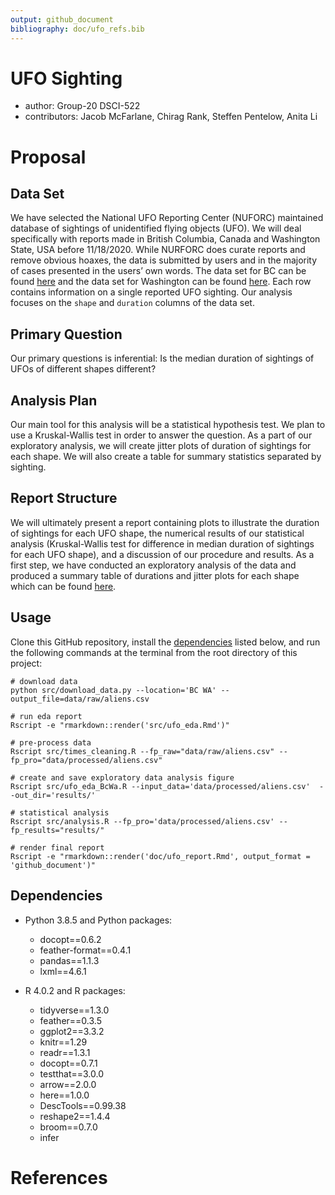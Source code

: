 ```yaml
---
output: github_document
bibliography: doc/ufo_refs.bib
---
```


# UFO Sighting
- author: Group-20 DSCI-522
- contributors: Jacob McFarlane, Chirag Rank, Steffen Pentelow, Anita Li

# Proposal

## Data Set

We have selected the National UFO Reporting Center (NUFORC) maintained database of sightings of unidentified flying objects (UFO). We will deal specifically with reports made in British Columbia, Canada and Washington State, USA before 11/18/2020. While NURFORC does curate reports and remove obvious hoaxes, the data is submitted by users and in the majority of cases presented in the users' own words.  The data set for BC can be found [here](http://www.nuforc.org/webreports/ndxlBC.html) and the data set for Washington can be found [here](http://www.nuforc.org/webreports/ndxlWA.html).  Each row contains information on a single reported UFO sighting.  Our analysis focuses on the `shape` and `duration` columns of the data set.

## Primary Question

Our primary questions is inferential: Is the median duration of sightings of UFOs of different shapes different?

## Analysis Plan

Our main tool for this analysis will be a statistical hypothesis test. We plan to use a Kruskal-Wallis test in order to answer the question. As a part of our exploratory analysis, we will create jitter plots of duration of sightings for each shape. We will also create a table for summary statistics separated by sighting.

## Report Structure

We will ultimately present a report containing plots to illustrate the duration of sightings for each UFO shape, the numerical results of our statistical analysis (Kruskal-Wallis test for difference in median duration of sightings for each UFO shape), and a discussion of our procedure and results.  As a first step, we have conducted an exploratory analysis of the data and produced a summary table of durations and jitter plots for each shape which can be found [here](https://github.com/UBC-MDS/out_of_this_world/blob/main/src/ufo_eda.pdf).

## Usage

Clone this GitHub repository, install the [dependencies](#dependencies) listed below, and run the following
commands at the terminal from the root directory of this project:

```
# download data
python src/download_data.py --location='BC WA' --output_file=data/raw/aliens.csv

# run eda report
Rscript -e "rmarkdown::render('src/ufo_eda.Rmd')"

# pre-process data 
Rscript src/times_cleaning.R --fp_raw="data/raw/aliens.csv" --fp_pro="data/processed/aliens.csv"

# create and save exploratory data analysis figure
Rscript src/ufo_eda_BcWa.R --input_data='data/processed/aliens.csv'  --out_dir='results/'

# statistical analysis
Rscript src/analysis.R --fp_pro='data/processed/aliens.csv' --fp_results="results/"

# render final report
Rscript -e "rmarkdown::render('doc/ufo_report.Rmd', output_format = 'github_document')"

```

## Dependencies

- Python 3.8.5 and Python packages:

  - docopt==0.6.2
  - feather-format==0.4.1
  - pandas==1.1.3
  - lxml==4.6.1
  
- R 4.0.2 and R packages:
  - tidyverse==1.3.0
  - feather==0.3.5
  - ggplot2==3.3.2
  - knitr==1.29
  - readr==1.3.1
  - docopt==0.7.1
  - testthat==3.0.0
  - arrow==2.0.0
  - here==1.0.0
  - DescTools==0.99.38
  - reshape2==1.4.4
  - broom==0.7.0
  - infer
  
# References
